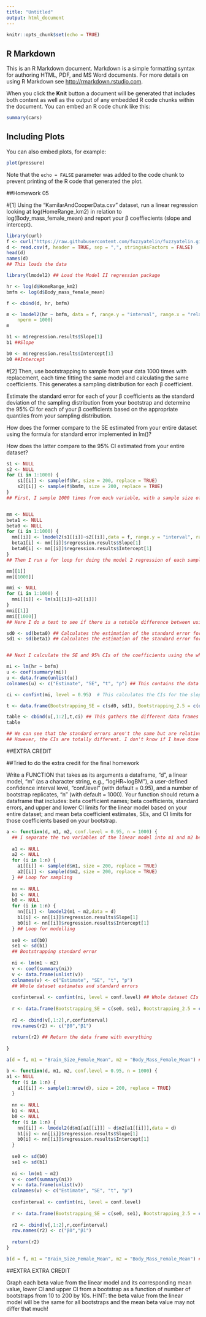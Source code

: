 ```yaml
---
title: "Untitled"
output: html_document
---
```


```r
knitr::opts_chunk$set(echo = TRUE)
```


## R Markdown

This is an R Markdown document. Markdown is a simple formatting syntax for authoring HTML, PDF, and MS Word documents. For more details on using R Markdown see <http://rmarkdown.rstudio.com>.

When you click the **Knit** button a document will be generated that includes both content as well as the output of any embedded R code chunks within the document. You can embed an R code chunk like this:

```r
summary(cars)
```

## Including Plots

You can also embed plots, for example:

```r
plot(pressure)
```

Note that the `echo = FALSE` parameter was added to the code chunk to prevent printing of the R code that generated the plot.


##Homework 05

#[1] Using the “KamilarAndCooperData.csv” dataset, run a linear regression looking at log(HomeRange_km2) in relation to log(Body_mass_female_mean) and report your β coeffiecients (slope and intercept).

```r

library(curl)
f <- curl("https://raw.githubusercontent.com/fuzzyatelin/fuzzyatelin.github.io/master/AN588_Fall21/KamilarAndCooperData.csv")
d <- read.csv(f, header = TRUE, sep = ",", stringsAsFactors = FALSE)
head(d)
names(d)
## This loads the data

```

```r
library(lmodel2) ## Load the Model II regression package

hr <- log(d$HomeRange_km2)
bmfm <- log(d$Body_mass_female_mean)

f <- cbind(d, hr, bmfm)

m <- lmodel2(hr ~ bmfm, data = f, range.y = "interval", range.x = "relative", 
    nperm = 1000)
m

b1 <- m$regression.results$Slope[1]
b1 ##Slope

b0 <- m$regression.results$Intercept[1]
b0 ##Intercept

```

#[2] Then, use bootstrapping to sample from your data 1000 times with replacement, each time fitting the same model and calculating the same coefficients. This generates a sampling distribution for each β coefficient.

Estimate the standard error for each of your β coefficients as the standard deviation of the sampling distribution from your bootstrap and determine the 95% CI for each of your β coefficients based on the appropriate quantiles from your sampling distribution.

How does the former compare to the SE estimated from your entire dataset using the formula for standard error implemented in lm()?

How does the latter compare to the 95% CI estimated from your entire dataset?

```r
s1 <- NULL
s2 <- NULL
for (i in 1:1000) {
    s1[[i]] <- sample(f$hr, size = 200, replace = TRUE)
    s2[[i]] <- sample(f$bmfm, size = 200, replace = TRUE)
}
## First, I sample 1000 times from each variable, with a sample size of 200


mm <- NULL
beta1 <- NULL
beta0 <- NULL
for (i in 1:1000) {
  mm[[i]] <- lmodel2(s1[[i]]~s2[[i]],data = f, range.y = "interval", range.x = "relative")
  beta1[i] <- mm[[i]]$regression.results$Slope[1]
  beta0[i] <- mm[[i]]$regression.results$Intercept[1]
}
## Then I run a for loop for doing the model 2 regression of each sample. I get the warning that "No permutation test will be performed" on each regression because if I add a permutation number the loop takes forever to run. I also get all the slopes and intercepts stored as vectors in the variables beta1 and beta0.

```

```r

mm[[1]]
mm[[1000]]

mmi <- NULL
for (i in 1:1000) {
  mmi[[i]] <- lm(s1[[i]]~s2[[i]])
}
mmi[[1]]
mmi[[1000]]
## Here I do a test to see if there is a notable difference between using linear model 1 or 2, and the results are pretty much the same in both of them.

```

```r

sd0 <- sd(beta0) ## Calculates the estimation of the standard error for β0 coefficient as the standard deviation of its sampling distribution 
sd1 <- sd(beta1) ## Calculates the estimation of the standard error for β1 coefficient as the standard deviation of its sampling distribution 


## Next I calculate the SE and 95% CIs of the coefficients using the whole dataset for comparing them to the ones obtained by bootstrapping, and I collect all the data in a data frame called "table" to have an easy way to compare.

mi <- lm(hr ~ bmfm)
u <- coef(summary(mi))
u <- data.frame(unlist(u))
colnames(u) <- c("Estimate", "SE", "t", "p") ## This contains the data about the coefficients calculated with lm()

ci <- confint(mi, level = 0.95)  # This calculates the CIs for the slope (β1) and the intercept (β0)

t <- data.frame(Bootstrapping_SE = c(sd0, sd1), Bootstrapping_2.5 = c(quantile(beta0, 0.025),quantile(beta1, 0.025)), Bootstrapping_97.5 = c(quantile(beta0, 0.975),quantile(beta1, 0.975))) ## This creates a data frame with all the data obtained by bootstrapping

table <- cbind(u[,1:2],t,ci) ## This gathers the different data frames into a single one
table

## We can see that the standard errors aren't the same but are relatively close. The ones calculated by bootstrapping are higher. 
## However, the CIs are totally different. I don't know if I have done something wrong calculating them or if this result is normal.

```

##EXTRA CREDIT

##Tried to do the extra credit for the final homework

Write a FUNCTION that takes as its arguments a dataframe, “d”, a linear model, “m” (as a character string, e.g., “logHR~logBM”), a user-defined confidence interval level, “conf.level” (with default = 0.95), and a number of bootstrap replicates, “n” (with default = 1000). Your function should return a dataframe that includes: beta coefficient names; beta coefficients, standard errors, and upper and lower CI limits for the linear model based on your entire dataset; and mean beta coefficient estimates, SEs, and CI limits for those coefficients based on your bootstrap.

```r
a <- function(d, m1, m2, conf.level = 0.95, n = 1000) {
  ## I separate the two variables of the linear model into m1 and m2 because I don't know how to work with them together in m
  
  a1 <- NULL
  a2 <- NULL
  for (i in 1:n) {
    a1[[i]] <- sample(d$m1, size = 200, replace = TRUE)
    a2[[i]] <- sample(d$m2, size = 200, replace = TRUE)
  } ## Loop for sampling
  
  nn <- NULL
  b1 <- NULL
  b0 <- NULL
  for (i in 1:n) {
    nn[[i]] <- lmodel2(m1 ~ m2,data = d)
    b1[i] <- nn[[i]]$regression.results$Slope[1]
    b0[i] <- nn[[i]]$regression.results$Intercept[1]
  } ## Loop for modelling
  
  se0 <- sd(b0)
  se1 <- sd(b1)
  ## Bootstrapping standard error
  
  ni <- lm(m1 ~ m2)
  v <- coef(summary(ni))
  v <- data.frame(unlist(v))
  colnames(v) <- c("Estimate", "SE", "t", "p") 
  ## Whole dataset estimates and standard errors
  
  confinterval <- confint(ni, level = conf.level) ## Whole dataset CIs
  
  r <- data.frame(Bootstrapping_SE = c(se0, se1), Bootstrapping_2.5 = c(quantile(b0, 0.025),quantile(b1, 0.025)),   Bootstrapping_97.5 = c(quantile(b0, 0.975),quantile(b1, 0.975)))
  
  r2 <- cbind(v[,1:2],r,confinterval)
  row.names(r2) <- c("β0","β1")
  
  return(r2) ## Return the data frame with everything
  
}

```


```r
a(d = f, m1 = "Brain_Size_Female_Mean", m2 = "Body_Mass_Female_Mean") ## It gives an error "Error in sample.int(length(x), size, replace, prob) : invalid first argument". The m1 and m2 thing isn't working. I don't know how to call a column of the dataset using a variable instead of specifying the column I want. I'm going to try to do it another way.
```


```r
b <- function(d, m1, m2, conf.level = 0.95, n = 1000) {
a1 <- NULL
  for (i in 1:n) {
    a1[[i]] <- sample(1:nrow(d), size = 200, replace = TRUE)
  }
 
  nn <- NULL
  b1 <- NULL
  b0 <- NULL
  for (i in 1:n) {
    nn[[i]] <- lmodel2(d$m1[a1[[i]]] ~ d$m2[a1[[i]]],data = d)
    b1[i] <- nn[[i]]$regression.results$Slope[1]
    b0[i] <- nn[[i]]$regression.results$Intercept[1]
  }
  
  se0 <- sd(b0)
  se1 <- sd(b1)
  
  ni <- lm(m1 ~ m2)
  v <- coef(summary(ni))
  v <- data.frame(unlist(v))
  colnames(v) <- c("Estimate", "SE", "t", "p") 
  
  confinterval <- confint(ni, level = conf.level)
  
  r <- data.frame(Bootstrapping_SE = c(se0, se1), Bootstrapping_2.5 = c(quantile(b0, 0.025),quantile(b1, 0.025)),   Bootstrapping_97.5 = c(quantile(b0, 0.975),quantile(b1, 0.975)))
  
  r2 <- cbind(v[,1:2],r,confinterval)
  row.names(r2) <- c("β0","β1")
  
  return(r2)
}
```


```r

b(d = f, m1 = "Brain_Size_Female_Mean", m2 = "Body_Mass_Female_Mean") ## Still not working. I get the error "Error in model.frame.default(formula = d$m1[a1[[i]]] ~ d$m2[a1[[i]]], : invalid type (NULL) for variable 'd$m1[a1[[i]]]'". m1 and m2 are the mistake again. I don't know how to do it.

```


##EXTRA EXTRA CREDIT

Graph each beta value from the linear model and its corresponding mean value, lower CI and upper CI from a bootstrap as a function of number of bootstraps from 10 to 200 by 10s. HINT: the beta value from the linear model will be the same for all bootstraps and the mean beta value may not differ that much!








